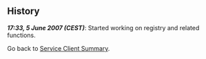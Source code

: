 == History ==

'''''17:33, 5 June 2007 (CEST)''''': Started working on registry and related functions.


Go back to [[Summer of Code 2007/Service Clients|Service Client Summary]].